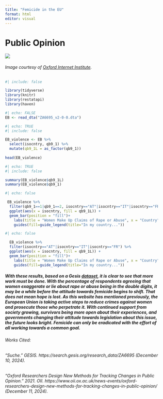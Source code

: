 ```yaml
---
title: "Femicide in the EU"
format: html
editor: visual
---
```


# Public Opinion

![](PublicOpinion.png)

###### Image courtesy of [Oxford Internet Institute](https://www.oii.ox.ac.uk/news-events/oxford-researchers-design-new-methods-for-tracking-changes-in-public-opinion/).

```r
#| include: false

library(tidyverse)
library(knitr) 
library(restatapi) 
library(haven)
```

```r
#| echo: FALSE
EB <- read_dta("ZA6695_v2-0-0.dta")
```

```r
#| echo: TRUE
#| include: false

EB_violence <- EB %>% 
  select(isocntry, qb9_1) %>% 
  mutate(qb9_1L = as_factor(qb9_1))
  
head(EB_violence)
```

```r
#| echo: TRUE
#| include: false

summary(EB_violence$qb9_1L)
summary(EB_violence$qb9_1)

```

```r
#| echo: false

 EB_violence %>% 
  filter(qb9_1==1|qb9_1==2, isocntry=="AT"|isocntry=="IT"|isocntry=="FR") %>%
  ggplot(aes(x = isocntry, fill = qb9_1L)) +
  geom_bar(position = "fill")+
    labs(title = "Women Make Up Claims of Rape or Abuse", x = "Country", y = "Percentage Responding")+
    guides(fill=guide_legend(title="In my country..."))
```

```r
#| echo: false

  EB_violence %>% 
  filter(isocntry=="AT"|isocntry=="IT"|isocntry=="FR") %>%
  ggplot(aes(x = isocntry, fill = qb9_1L)) +
  geom_bar(position = "fill")+
    labs(title = "Women Make Up Claims of Rape or Abuse", x = "Country", y = "Percentage Responding")+
    guides(fill=guide_legend(title="In my country..."))
```

##### With these results, based on a Gesis [dataset](https://search.gesis.org/research_data/ZA6695), it is clear to see that more work must be done. With the percentage of respondents agreeing that women exaggerate or lie about rape or abuse being in the double digits, it may be a while before the attitude towards femicide begins to shift. That does not mean hope is lost. As this website has mentioned previously, the European Union is taking active steps to reduce crimes against women and prosecute those who perpetrate it. With continued support from society growing, survivors being more open about their experiences, and governments changing their attitude towards legislation about this issue, the future looks bright. Femicide can only be eradicated with the effort of all working towards a common goal.

###### Works Cited:

###### “Suche.” *GESIS*. https://search.gesis.org/research_data/ZA6695 (December 10, 2024).

###### “Oxford Researchers Design New Methods for Tracking Changes in Public Opinion.” 2021. *OII*. https://www.oii.ox.ac.uk/news-events/oxford-researchers-design-new-methods-for-tracking-changes-in-public-opinion/ (December 11, 2024).

